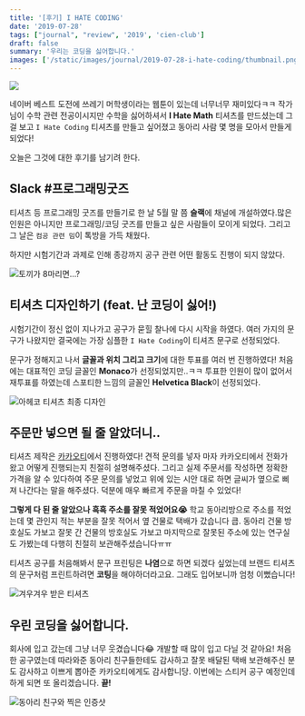 ```yaml
---
title: '[후기] I HATE CODING'
date: '2019-07-28'
tags: ["journal", "review", '2019', 'cien-club']
draft: false
summary: '우리는 코딩을 싫어합니다.'
images: ['/static/images/journal/2019-07-28-i-hate-coding/thumbnail.png']
---
```


![](/static/images/journal/2019-07-28-i-hate-coding/thumbnail.png)

네이버 베스트 도전에 쓰레기 머학생이라는 웹툰이 있는데 너무너무 재미있다ㅋㅋ 작가님이 수학 관련 전공이시지만 수학을 싫어하셔서 **I Hate Math** 티셔츠를 만드셨는데 그걸 보고 `I Hate Coding` 티셔츠를 만들고 싶어졌고 동아리 사람 몇 명을 모아서 만들게 되었다!

오늘은 그것에 대한 후기를 남기려 한다.

## Slack #프로그래밍굿즈

티셔츠 등 프로그래밍 굿즈를 만들기로 한 날 5월 말 쯤 **슬랙**에 채널에 개설하였다.많은 인원은 아니지만 프로그래밍/코딩 굿즈를 만들고 싶은 사람들이 모이게 되었다. 그리고 그 날은 `컴공 관련 밈`이 톡방을 가득 채웠다.

하지만 시험기간과 과제로 인해 종강까지 공구 관련 어떤 활동도 진행이 되지 않았다.

![토끼가 8마리면...?](/static/images/journal/2019-07-28-i-hate-coding/rabbyte.png)

## 티셔츠 디자인하기 (feat. 난 코딩이 싫어!)

시험기간이 정신 없이 지나가고 공구가 묻힐 찰나에 다시 시작을 하였다. 여러 가지의 문구가 나왔지만 결국에는 가장 심플한 `I Hate Coding`이 티셔츠 문구로 선정되었다.

문구가 정해지고 나서 **글꼴과 위치 그리고 크기**에 대한 투표를 여러 번 진행하였다! 처음에는 대표적인 코딩 글꼴인 **Monaco**가 선정되었지만..ㅋㅋ 투표한 인원이 많이 없어서 재투표를 하였는데 스포티한 느낌의 글꼴인 **Helvetica Black**이 선정되었다.

![아헤코 티셔츠 최종 디자인](/static/images/journal/2019-07-28-i-hate-coding/shirt-design.png)

## 주문만 넣으면 될 줄 알았더니..

티셔츠 제작은 [카카오티](http://kakaot.com/)에서 진행하였다! 견적 문의를 넣자 마자 카카오티에서 전화가 왔고 어떻게 진행되는지 친절히 설명해주셨다. 그리고 실제 주문서를 작성하면 정확한 가격을 알 수 있다하여 주문 문의를 넣었고 위에 있는 시안 대로 하면 글씨가 옆으로 삐져 나간다는 말을 해주셨다. 덕분에 매우 빠르게 주문을 마칠 수 있었다!

**그렇게 다 된 줄 알았으나 흑흑 주소를 잘못 적었어요😭** 학교 동아리방으로 주소를 적었는데 몇 관인지 적는 부분을 잘못 적어서 옆 건물로 택배가 갔습니다 큽. 동아리 건물 방호실도 가보고 잘못 간 건물의 방호실도 가보고 마지막으로 잘못된 주소에 있는 연구실도 가봤는데 다행히 친절히 보관해주셨습니다ㅠㅠ

티셔츠 공구를 처음해봐서 문구 프린팅은 **나염**으로 하면 되겠다 싶었는데 브랜드 티셔츠의 문구처럼 프린트하려면 **코팅**을 해야하더라고요. 그래도 입어보니까 엄청 이뻤습니다!

![겨우겨우 받은 티셔츠](/static/images/journal/2019-07-28-i-hate-coding/shirt-result.png)

## 우린 코딩을 싫어합니다.

회사에 입고 갔는데 그냥 너무 웃겼습니다😂 개발할 때 많이 입고 다닐 것 같아요! 처음 한 공구였는데 따라와준 동아리 친구들한테도 감사하고 잘못 배달된 택배 보관해주신 분도 감사하고 이쁘게 뽑아준 카카오티에게도 감사합니당. 이번에는 스티커 공구 예정인데 하게 되면 또 올리겠습니다. **끝!**

![동아리 친구와 찍은 인증샷](/static/images/journal/2019-07-28-i-hate-coding/shirt-with-friend.png)
